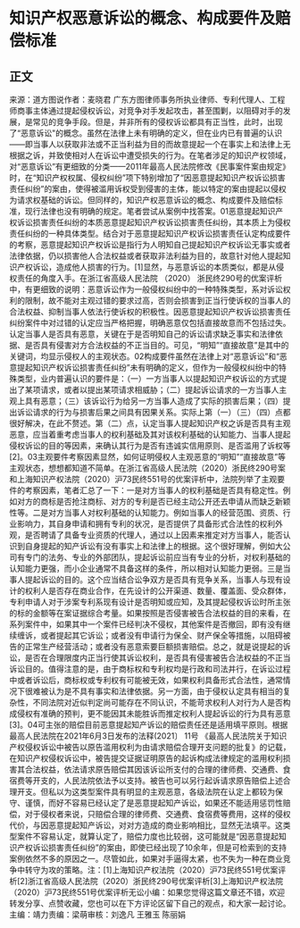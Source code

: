 # 知识产权恶意诉讼的概念、构成要件及赔偿标准
## 正文
来源：道方图说作者：麦晓君 广东方图律师事务所执业律师、专利代理人、工程师商事主体通过提起侵权诉讼，对竞争对手发起攻击，甚至围剿，以阻碍对手的发展，是常见的竞争手段。但是，并非所有的侵权诉讼都具有正当性，此时，出现了“恶意诉讼"的概念。虽然在法律上未有明确的定义，但在业内已有普遍的认识——即当事人以获取非法或不正当利益为目的而故意提起一个在事实上和法律上无根据之诉，并致使相对人在诉讼中遭受损失的行为。在笔者涉足的知识产权领域，对“恶意诉讼”有更细致的分类——2011年最高人民法院修改《民事案件案由规定》时，在“知识产权权属、侵权纠纷”项下特别增加了“因恶意提起知识产权诉讼损害责任纠纷”的案由，使得被滥用诉权受到侵害的主体，能以特定的案由提起以侵权为请求权基础的诉讼。但同样的，知识产权恶意诉讼的概念、构成要件及赔偿标准，现行法律也没有明确的规定。笔者尝试从案例中找答案。01恶意提起知识产权诉讼损害责任纠纷的本质恶意提起知识产权诉讼损害责任纠纷，其本质上为侵权责任纠纷的一种具体类型。结合对于恶意提起知识产权诉讼损害责任认定构成要件的考察，恶意提起知识产权诉讼是指行为人明知自己提起知识产权诉讼无事实或者法律依据，仍以损害他人合法权益或者获取非法利益为目的，故意针对他人提起知识产权诉讼，造成他人损害的行为。[1]显然，与恶意诉讼的本质类似，都是从侵权责任的角度入手。在浙江省高级人民法院 （2020） 浙民终290号的优案评析中，有更细致的说明：恶意诉讼作为一般侵权纠纷中的一种特殊类型，系对诉讼权利的限制，故不能对主观过错的要求过高，否则会损害到正当行使诉权的当事人的合法权益、抑制当事人依法行使诉权的积极性。因恶意提起知识产权诉讼损害责任纠纷案件中对过错的认定应当严格把握，明确恶意仅包括直接故意而不包括过失。认定当事人是否具有恶意，关键在于是否明知自己的诉讼请求缺乏事实和法律依据、是否具有侵害对方合法权益的不正当目的。可见，“明知”“直接故意”是其中的关键词，均显示侵权人的主观状态。02构成要件虽然在法律上对“恶意诉讼”和“恶意提起知识产权诉讼损害责任纠纷”未有明确的定义，但作为一般侵权纠纷中的特殊类型，业内普遍认识的要件是：（一）一方当事人以提起知识产权诉讼的方式提出了某项请求，或者以提出某项请求相威胁；（二）提起诉讼请求的一方当事人主观上具有恶意；（三）该诉讼行为给另一方当事人造成了实际的损害后果；（四）提出诉讼请求的行为与损害后果之间具有因果关系。实际上第（一）（三）（四）点都很好解决，在此不赘述。第（二）点，认定当事人提起知识产权之诉是否具有主观恶意，应当着重考虑当事人的权利基础及其对该权利基础的认知能力、当事人提起侵权诉讼的目的等因素，来确认其行为是否有违诚实信用原则、是否滥用了诉权等[2]。03主观要件考察因素显然，如何证明侵权人主观恶意的“明知”“直接故意”等主观状态，想想都知道不简单。在浙江省高级人民法院（2020）浙民终290号案和上海知识产权法院（2020）沪73民终551号的优案评析中，法院列举了主观要件的考察因素，笔者汇总了一下：一是对方当事人的权利基础是否具有稳定性。例如对方的商标是否抢注商标、对方的专利是否已经主动公开还去申请从而缺乏新颖性等。二是对方当事人对权利基础的认知能力。例如当事人的经营范围、资质、行业影响力，其自身申请和拥有专利的状况，是否提供了具备形式合法性的权利外观，是否聘请了具备专业资质的代理人，通过以上因素来推定对方当事人，能否认识到自身提起的知产诉讼有没有事实上和法律上的根据。这个很好理解，例如大公司有专门的法务、专业的外部团队，提起诉讼前应当有专业的分析，对权利基础的认知能力更强，而小企业通常不具备这样的条件，所以相对认知能力更弱。三是当事人提起诉讼的目的。这个应当结合讼争双方是否具有竞争关系，当事人与现有设计的权利人是否存在商业合作，在先设计的公开渠道、数量、覆盖面、受众群体，专利申请人对于涉案专利系现有设计是否明知或应知，及其提起侵权诉讼时所主张的标的金额等在案证据综合考量。如果按照是否侵害被告合法权益的目的来看，在系列案件中，如果其中一个案件已经判决不侵权，其他案件是否撤回，即有没有继续缠诉，或者提起其它诉讼；或者没有申请行为保全、财产保全等措施，以阻碍被告的正常生产经营活动；或者没有恶意索要巨额损害赔偿。总之，就是说提起的诉讼，是否在合理限度内正当行使其诉讼权利，是否具有侵害被告合法权益的不正当诉讼目的。值得注意的是，由于商标权和专利权均是行政和司法并行，在诉讼过程中或者诉讼后，商标权或专利权有可能被无效，如果权利具备形式合法性，通常情况下很难被认为是不具有事实和法律依据。另一方面，由于侵权认定具有相当的复杂性，不同法院对近似判定尚可能存在不同认识，不能苛求权利人对行为人是否构成侵权有准确的预判，更不能因其未能胜诉而推定权利人提起诉讼的行为具有恶意[3]。04可主张的赔偿目前恶意提起知产诉讼的赔偿责任还是适用填平原则。根据最高人民法院在2021年6月3日发布的法释(2021〕 11号 《最高人民法院关于知识产权侵权诉讼中被告以原告滥用权利为由请求赔偿合理开支问题的批复》的记载，在知识产权侵权诉讼中，被告提交证据证明原告的起诉构成法律规定的滥用权利损害其合法权益，依法请求原告赔偿其因该诉讼所支付的合理的律师费、交通费、食宿费等开支的，人民法院依法予以支持。被告也可以另行起诉请求原告赔偿上述合理开支。但私以为这类型案件具有明显的主观恶意，各级法院在认定上都较为保守、谨慎，而好不容易已经认定了是恶意提起知产诉讼，如果还不能适用惩罚性赔偿，对于侵权者来说，只赔偿合理的律师费、交通费、食宿费等费用，这样的侵权代价，与因恶意提起知产诉讼，对对方造成的商业影响相比，显然无法填平。这类型案件不容易认定，就算认定了，赔偿力度也比较弱，这可能就是“因恶意提起知识产权诉讼损害责任纠纷”的案由，即使已经出现了10余年，但是可检索到的支持案例依然不多的原因之一。尽管如此，如果对手逼得太紧，也不失为一种在商业竞争中转守为攻的策略。注：[1]上海知识产权法院（2020）沪73民终551号优案评析[2]浙江省高级人民法院（2020）浙民终290号优案评析[3]上海知识产权法院（2020）沪73民终551号优案评析无讼小编：如果您觉得这篇文章还不错，欢迎转发分享、点赞收藏，您也可以在下方评论区留下自己的观点，和大家一起讨论。主编：靖力责编：梁萌审核：刘逸凡 王雅玉 陈丽娟